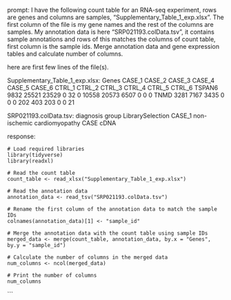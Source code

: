 prompt:
I have the following count table for an RNA-seq experiment, rows are genes and columns are samples, "Supplementary_Table_1_exp.xlsx". The first column of the file is my gene names and the rest of the columns are samples. My annotation data is here  "SRP021193.colData.tsv", it contains sample annotations and rows of this matches the columns of count table, first column is the sample ids. Merge annotation data and gene expression tables and calculate number of columns.

here are first few lines of the file(s).

Supplementary_Table_1_exp.xlsx:
Genes	CASE_1	CASE_2	CASE_3	CASE_4	CASE_5	CASE_6	CTRL_1	CTRL_2	CTRL_3	CTRL_4	CTRL_5	CTRL_6
TSPAN6	9832	25521	23529	0	32	0	10558	20573	6507	0	0	 0
TNMD	3281	 7167	 3435	0	 0	0	  202	  403	 203	0	0	21


SRP021193.colData.tsv:
	diagnosis	group	LibrarySelection
CASE_1	non-ischemic cardiomyopathy	CASE	cDNA


response:
```
# Load required libraries
library(tidyverse)
library(readxl)

# Read the count table
count_table <- read_xlsx("Supplementary_Table_1_exp.xlsx")

# Read the annotation data
annotation_data <- read_tsv("SRP021193.colData.tsv")

# Rename the first column of the annotation data to match the sample IDs
colnames(annotation_data)[1] <- "sample_id"

# Merge the annotation data with the count table using sample IDs
merged_data <- merge(count_table, annotation_data, by.x = "Genes", by.y = "sample_id")

# Calculate the number of columns in the merged data
num_columns <- ncol(merged_data)

# Print the number of columns
num_columns
```
```
